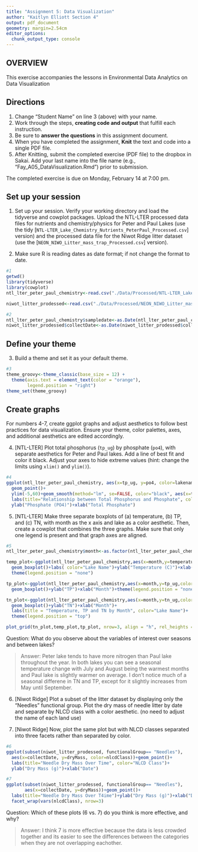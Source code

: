 ```yaml
---
title: "Assignment 5: Data Visualization"
author: "Kaitlyn Elliott Section 4"
output: pdf_document
geometry: margin=2.54cm
editor_options: 
  chunk_output_type: console
---
```


## OVERVIEW

This exercise accompanies the lessons in Environmental Data Analytics on Data Visualization 

## Directions
1. Change "Student Name" on line 3 (above) with your name.
2. Work through the steps, **creating code and output** that fulfill each instruction.
3. Be sure to **answer the questions** in this assignment document.
4. When you have completed the assignment, **Knit** the text and code into a single PDF file.
5. After Knitting, submit the completed exercise (PDF file) to the dropbox in Sakai. Add your last name into the file name (e.g., "Fay_A05_DataVisualization.Rmd") prior to submission.

The completed exercise is due on Monday, February 14 at 7:00 pm.



## Set up your session 
1. Set up your session. Verify your working directory and load the tidyverse 
and cowplot packages. Upload the NTL-LTER processed data files for nutrients 
and chemistry/physics for Peter and Paul Lakes (use the tidy 
[`NTL-LTER_Lake_Chemistry_Nutrients_PeterPaul_Processed.csv`] version) and 
the processed data file for the Niwot Ridge litter dataset (use the [`NEON_NIWO_Litter_mass_trap_Processed.csv`] version). 

2. Make sure R is reading dates as date format; if not change the format to date.

```r
#1 
getwd()
library(tidyverse)
library(cowplot)
ntl_lter_peter_paul_chemistry<-read.csv("./Data/Processed/NTL-LTER_Lake_Chemistry_Nutrients_PeterPaul_Processed.csv")

niwot_litter_prodessed<-read.csv("./Data/Processed/NEON_NIWO_Litter_mass_trap_Processed.csv")

#2 
ntl_lter_peter_paul_chemistry$sampledate<-as.Date(ntl_lter_peter_paul_chemistry$sampledate)
niwot_litter_prodessed$collectDate<-as.Date(niwot_litter_prodessed$collectDate)

```
## Define your theme
3. Build a theme and set it as your default theme.

```r
#3
theme_groovy<-theme_classic(base_size = 12) +
  theme(axis.text = element_text(color = "orange"), 
        legend.position = "right")
theme_set(theme_groovy)
```

## Create graphs
For numbers 4-7, create ggplot graphs and adjust aesthetics to follow best practices for data visualization. Ensure your theme, color palettes, axes, and additional aesthetics are edited accordingly.

4. [NTL-LTER] Plot total phosphorus (`tp_ug`) by phosphate (`po4`), with separate aesthetics for Peter and Paul lakes. Add a line of best fit and color it black. Adjust your axes to hide extreme values (hint: change the limits using `xlim()` and `ylim()`).

```r
#4
ggplot(ntl_lter_peter_paul_chemistry, aes(x=tp_ug, y=po4, color=lakename))+
  geom_point()+
  ylim(-5,60)+geom_smooth(method="lm", se=FALSE, color="black", aes(x=tp_ug, y=po4))+
  labs(title="Relationship between Total Phosphorus and Phosphate", color="Lake Name")+
  ylab("Phosphate (PO4)")+xlab("Total Phosphate")
```


5. [NTL-LTER] Make three separate boxplots of (a) temperature, (b) TP, and (c) TN, with month as the x axis and lake as a color aesthetic. Then, create a cowplot that combines the three graphs. Make sure that only one legend is present and that graph axes are aligned.

```r
#5
ntl_lter_peter_paul_chemistry$month<-as.factor(ntl_lter_peter_paul_chemistry$month)

temp_plot<-ggplot(ntl_lter_peter_paul_chemistry,aes(x=month,y=temperature_C, color=lakename))+
  geom_boxplot()+labs( color="Lake Name")+ylab("Temperature (C)")+xlab("Month")+
  theme(legend.position = "none")

tp_plot<-ggplot(ntl_lter_peter_paul_chemistry,aes(x=month,y=tp_ug,color=lakename))+
  geom_boxplot()+ylab("TP")+xlab("Month")+theme(legend.position = "none")

tn_plot<-ggplot(ntl_lter_peter_paul_chemistry,aes(x=month,y=tn_ug,color=lakename))+
  geom_boxplot()+ylab("TN")+xlab("Month")+
  labs(title = "Temperature, TP and TN by Month", color="Lake Name")+
  theme(legend.position = "top")

plot_grid(tn_plot,temp_plot,tp_plot, nrow=3, align = "h", rel_heights = c(1.75,1,1))

```

Question: What do you observe about the variables of interest over seasons and between lakes? 

> Answer: Peter lake tends to have more nitrogen than Paul lake throughout the year. In both lakes you can see a seasonal temperature change with July and August being the warmest months and Paul lake is slightly warmer on average. I don't notice much of a seasonal differene in TN and TP, except for it slightly increases from May until September. 

6. [Niwot Ridge] Plot a subset of the litter dataset by displaying only the "Needles" functional group. Plot the dry mass of needle litter by date and separate by NLCD class with a color aesthetic. (no need to adjust the name of each land use)

7. [Niwot Ridge] Now, plot the same plot but with NLCD classes separated into three facets rather than separated by color. 

```r
#6
ggplot(subset(niwot_litter_prodessed, functionalGroup== "Needles"), 
  aes(x=collectDate, y=dryMass, color=nlcdClass))+geom_point()+
  labs(title="Needle Dry Mass Over Time", color="NLCD Class")+
  ylab("Dry Mass (g)")+xlab("Date")

#7
ggplot(subset(niwot_litter_prodessed, functionalGroup== "Needles"), 
       aes(x=collectDate, y=dryMass))+geom_point()+
  labs(title="Needle Dry Mass Over T4ime")+ylab("Dry Mass (g)")+xlab("Date")+
  facet_wrap(vars(nlcdClass), nrow=3)


```
Question: Which of these plots (6 vs. 7) do you think is more effective, and why? 

> Answer:
I think 7 is more effective because the data is less crowded together and its easier to see the differences between the categories when they are not overlapping eachother. 

